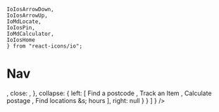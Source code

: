     IoIosArrowDown,
    IoIosArrowUp, 
    IoMdLocate,
    IoIosPin,
    IoMdCalculator,
    IoIosHome
    } from "react-icons/io";


<Meta title="Molecules/Nav" component={Nav} />


# Nav

<Canvas>
    <Story name='Default'>
        <Nav 
            navs={
                [
                    {type: 'single', nav: 'One'},
                    {
                        type: 'collapse',
                        faciliter: {
                            text: 'Collapse',
                            open: 'O',
                            Close: 'C'
                        },
                        collapse: {
                            left: [
                                'l1',
                                'l2'
                            ],
                            right: [
                                'r1',
                                'r2'
                            ]
                        }
                    }
                ]
            }
        />
    </Story>
</Canvas>

<Canvas>
    <Story name="Xpress Tools">
        <Nav
            type='single'
            navs={
                [
                    {
                        type: 'collapse',
                        faciliter: {
                            text: 'Tools',
                            open: <IconContext.Provider value={{ className: "icon" }}>
                                    <IoIosArrowDown />
                                </IconContext.Provider>,
                            close: <IconContext.Provider value={{ className: "icon" }}>
                                    <IoIosArrowUp />
                                </IconContext.Provider>,
                        },
                        collapse: {
                            left: [
                                <Link theme="red" variant="nav-red">
                                    <span><IoIosPin /></span>
                                    Find a postcode
                                </Link>,
                                <Link theme="red" variant="nav-red">
                                    <span><IoMdLocate /></span>
                                    Track an Item
                                </Link>,
                                <Link theme="red" variant="nav-red">
                                    <span><IoMdCalculator /></span>
                                    Calculate postage
                                </Link>,
                                <Link theme="red" variant="nav-red">
                                    <span><IoIosHome /></span>
                                    Find locations &amps; hours
                                </Link>
                            ],
                            right: null
                        }
                    }
                ]
            }
        />
    </Story>
</Canvas>